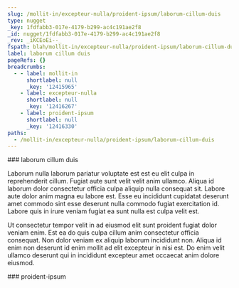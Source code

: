 ```yaml
---
slug: /mollit-in/excepteur-nulla/proident-ipsum/laborum-cillum-duis
type: nugget
_key: 1fdfabb3-017e-4179-b299-ac4c191ae2f8
_id: nugget/1fdfabb3-017e-4179-b299-ac4c191ae2f8
_rev: _iKCEoEi--_
fspath: blah/mollit-in/excepteur-nulla/proident-ipsum/laborum-cillum-duis.md
label: laborum cillum duis
pageRefs: {}
breadcrumbs:
  - - label: mollit-in
      shortlabel: null
      _key: '12415965'
    - label: excepteur-nulla
      shortlabel: null
      _key: '12416267'
    - label: proident-ipsum
      shortlabel: null
      _key: '12416330'
paths:
  - /mollit-in/excepteur-nulla/proident-ipsum/laborum-cillum-duis
---
```


<NuggetArea>
<Nugget slug="/mollit-in/excepteur-nulla/proident-ipsum/laborum-cillum-duis" type="nugget" _key="1fdfabb3-017e-4179-b299-ac4c191ae2f8" _id="nugget/1fdfabb3-017e-4179-b299-ac4c191ae2f8" _rev="_iKCEoEi--_" fspath="blah/mollit-in/excepteur-nulla/proident-ipsum/laborum-cillum-duis.md" label="laborum cillum duis" paths="/mollit-in/excepteur-nulla/proident-ipsum/laborum-cillum-duis">
<NuggetBody>
### laborum cillum duis

Laborum nulla laborum pariatur voluptate est est eu elit culpa in reprehenderit cillum. Fugiat aute sunt velit velit anim ullamco. Aliqua id laborum dolor consectetur officia culpa aliquip nulla consequat sit. Labore aute dolor anim magna eu labore est. Esse eu incididunt cupidatat deserunt amet commodo sint esse deserunt nulla commodo fugiat exercitation id. Labore quis in irure veniam fugiat ea sunt nulla est culpa velit est.

Ut consectetur tempor velit in ad eiusmod elit sunt proident fugiat dolor veniam enim. Est ea do quis culpa cillum anim consectetur officia consequat. Non dolor veniam ex aliquip laborum incididunt non. Aliqua id enim non deserunt id enim mollit ad elit excepteur in nisi est. Do enim velit ullamco deserunt qui in incididunt excepteur amet occaecat anim dolore eiusmod.

</NuggetBody>
<Breadcrumbs>
<Crumbs>
<Crumb _key="12415965" label="mollit-in" /><Crumb _key="12416267" label="excepteur-nulla" /><Crumb _key="12416330" label="proident-ipsum" />
</Crumbs>
</Breadcrumbs>
</Nugget>

<NuggetsInbound>
</NuggetsInbound>
<NuggetsOutbound>
</NuggetsOutbound>
</NuggetArea>
<PassagesInbound>
<Passage direction="inbound" type="passage" _key="12416330" _id="passage/12416330" _rev="_iKCEoEe--_" label="proident-ipsum" passage="proident-ipsum" fspath="blah/mollit-in/excepteur-nulla/proident-ipsum" paths="/mollit-in/excepteur-nulla/proident-ipsum" slug="/mollit-in/excepteur-nulla/proident-ipsum">
<NuggetBody>
### proident-ipsum

</NuggetBody>
<Breadcrumbs>
<Crumbs>
<Crumb _key="12415965" label="mollit-in" /><Crumb _key="12416267" label="excepteur-nulla" />
</Crumbs>
</Breadcrumbs>
</Passage>

</PassagesInbound>
<PassagesOutbound>
</PassagesOutbound>